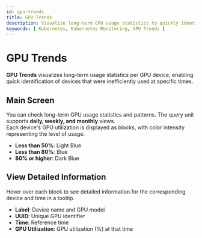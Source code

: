 ```yaml
---
id: gpu-trends
title: GPU Trends
description: Visualize long-term GPU usage statistics to quickly identify inefficiently used devices by period.
keywords: [ Kubernetes, Kubernetes Monitoring, GPU Trends ]
---
```


# GPU Trends

**GPU Trends** visualizes long-term usage statistics per GPU device, enabling quick identification of devices that were inefficiently used at specific times.

## Main Screen

You can check long-term GPU usage statistics and patterns. The query unit supports **daily, weekly, and monthly** views.  
Each device's GPU utilization is displayed as blocks, with color intensity representing the level of usage.

* **Less than 50%**: Light Blue  
* **Less than 80%**: Blue  
* **80% or higher**: Dark Blue  

<ImgLang img='gpu-trends.png' desc='GPU Trends' />

## View Detailed Information

Hover over each block to see detailed information for the corresponding device and time in a tooltip.

* **Label**: Device name and GPU model  
* **UUID**: Unique GPU identifier  
* **Time**: Reference time  
* **GPU Utilization**: GPU utilization (%) at that time 